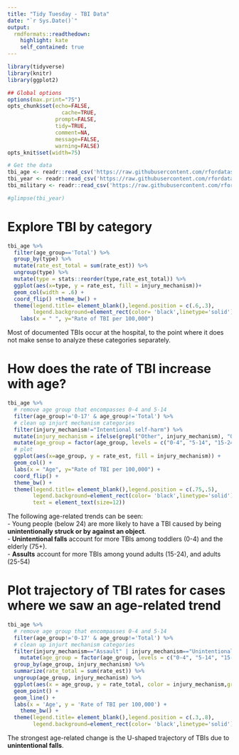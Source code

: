 ```yaml
---
title: "Tidy Tuesday - TBI Data"
date: "`r Sys.Date()`"
output:
  rmdformats::readthedown:
    highlight: kate
    self_contained: true
---
```


```r
library(tidyverse)
library(knitr)
library(ggplot2)

## Global options
options(max.print="75")
opts_chunk$set(echo=FALSE,
	             cache=TRUE,
               prompt=FALSE,
               tidy=TRUE,
               comment=NA,
               message=FALSE,
               warning=FALSE)
opts_knit$set(width=75)
```

```r
# Get the data
tbi_age <- readr::read_csv('https://raw.githubusercontent.com/rfordatascience/tidytuesday/master/data/2020/2020-03-24/tbi_age.csv')
tbi_year <- readr::read_csv('https://raw.githubusercontent.com/rfordatascience/tidytuesday/master/data/2020/2020-03-24/tbi_year.csv')
tbi_military <- readr::read_csv('https://raw.githubusercontent.com/rfordatascience/tidytuesday/master/data/2020/2020-03-24/tbi_military.csv')

#glimpse(tbi_year)
```


# Explore TBI by category
```r
tbi_age %>%
  filter(age_group=='Total') %>%
  group_by(type) %>%
  mutate(rate_est_total = sum(rate_est)) %>%
  ungroup(type) %>%
  mutate(type = stats::reorder(type,rate_est_total)) %>%
  ggplot(aes(x=type, y = rate_est, fill = injury_mechanism))+
  geom_col(width = .6) +
  coord_flip() +theme_bw() +
  theme(legend.title= element_blank(),legend.position = c(.6,.3),
        legend.background=element_rect(color= 'black',linetype='solid')) + 
    labs(x = " ", y="Rate of TBI per 100,000")

```
Most of documented TBIs occur at the hospital, to the point where it does not make sense to analyze these categories separately. 


# How does the rate of TBI increase with age?
```r
tbi_age %>%
  # remove age group that encompasses 0-4 and 5-14
  filter(age_group!='0-17' & age_group!='Total') %>%
  # clean up injurt mechanism categories 
  filter(injury_mechanism!="Intentional self-harm") %>% 
  mutate(injury_mechanism = ifelse(grepl("Other", injury_mechanism), "Other", injury_mechanism)) %>%
  mutate(age_group = factor(age_group, levels = c("0-4", "5-14", "15-24", "25-34", "35-44", "45-54", "55-64", "65-74", "75+"))) %>%
  # plot
  ggplot(aes(x=age_group, y = rate_est, fill = injury_mechanism)) + 
  geom_col() +
  labs(x = "Age", y="Rate of TBI per 100,000") + 
  coord_flip() + 
  theme_bw() +
  theme(legend.title= element_blank(),legend.position = c(.75,.5),
        legend.background=element_rect(color= 'black',linetype='solid'),
        text = element_text(size=12))

```
The following age-related trends can be seen:  
- Young people (below 24) are more likely to have a TBI caused by being <b>unintentionally struck or by against an object</b>.  
- <b>Unintentional falls</b> account for more TBIs among toddlers (0-4) and the elderly (75+).  
- <b>Assults</b> account for more TBIs among yound adults (15-24), and adults (25-54)

# Plot trajectory of TBI rates for cases where we saw an age-related trend
```r

tbi_age %>%
  # remove age group that encompasses 0-4 and 5-14
  filter(age_group!='0-17' & age_group!='Total') %>%
  # clean up injurt mechanism categories 
  filter(injury_mechanism=="Assault" | injury_mechanism=="Unintentionally struck by or against an object" | injury_mechanism=="Unintentional Falls") %>% 
    mutate(age_group = factor(age_group, levels = c("0-4", "5-14", "15-24", "25-34", "35-44", "45-54", "55-64", "65-74", "75+"))) %>%
  group_by(age_group, injury_mechanism) %>%
  summarize(rate_total = sum(rate_est)) %>%
  ungroup(age_group, injury_mechanism) %>%
  ggplot(aes(x = age_group, y = rate_total, color = injury_mechanism,group=injury_mechanism)) + 
  geom_point() + 
  geom_line() + 
  labs(x = 'Age', y = 'Rate of TBI per 100,000') + 
    theme_bw() +
  theme(legend.title= element_blank(),legend.position = c(.3,.8),
        legend.background=element_rect(color= 'black',linetype='solid'), text = element_text(size=14))
```
The strongest age-related change is the U-shaped trajectory of TBIs due to <b> unintentional falls</b>.
